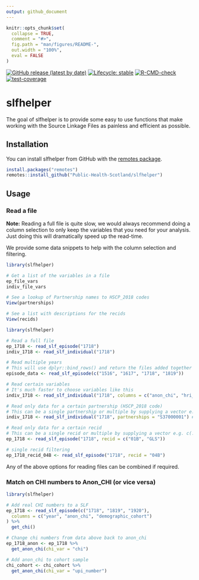 ```yaml
---
output: github_document
---
```


<!-- README.md is generated from README.Rmd. Please edit that file -->

```r
knitr::opts_chunk$set(
  collapse = TRUE,
  comment = "#>",
  fig.path = "man/figures/README-",
  out.width = "100%",
  eval = FALSE
)
```

<!-- badges: start -->
[![GitHub release (latest by date)](https://img.shields.io/github/v/release/Public-Health-Scotland/slfhelper)](https://github.com/Public-Health-Scotland/slfhelper/releases/latest)
[![Lifecycle: stable](https://img.shields.io/badge/lifecycle-stable-brightgreen.svg)](https://lifecycle.r-lib.org/articles/stages.html#stable)
[![R-CMD-check](https://github.com/Public-Health-Scotland/slfhelper/actions/workflows/R-CMD-check.yaml/badge.svg)](https://github.com/Public-Health-Scotland/slfhelper/actions/workflows/R-CMD-check.yaml)
[![test-coverage](https://github.com/Public-Health-Scotland/slfhelper/actions/workflows/test-coverage.yaml/badge.svg)](https://github.com/Public-Health-Scotland/slfhelper/actions/workflows/test-coverage.yaml)
<!-- badges: end -->

# slfhelper

The goal of slfhelper is to provide some easy to use functions that make working with the Source Linkage Files as painless and efficient as possible.

## Installation

You can install slfhelper from GitHub with the [remotes package](https://remotes.r-lib.org/).

```r
install.packages("remotes")
remotes::install_github("Public-Health-Scotland/slfhelper")
```

## Usage

### Read a file

**Note:** Reading a full file is quite slow, we would always recommend doing a column selection to only keep the variables that you need for your analysis. Just doing this will dramatically speed up the read-time.

We provide some data snippets to help with the column selection and filtering.

```r
library(slfhelper)

# Get a list of the variables in a file
ep_file_vars
indiv_file_vars

# See a lookup of Partnership names to HSCP_2018 codes
View(partnerships)

# See a list with descriptions for the recids
View(recids)
```


```r
library(slfhelper)

# Read a full file
ep_1718 <- read_slf_episode("1718")
indiv_1718 <- read_slf_individual("1718")

# Read multiple years
# This will use dplyr::bind_rows() and return the files added together as a single tibble
episode_data <- read_slf_episode(c("1516", "1617", "1718", "1819"))

# Read certain variables
# It's much faster to choose variables like this
indiv_1718 <- read_slf_individual("1718", columns = c("anon_chi", "hri_scot"))

# Read only data for a certain partnership (HSCP_2018 code)
# This can be a single partnership or multiple by supplying a vector e.g. c(...)
indiv_1718 <- read_slf_individual("1718", partnerships = "S37000001") # Aberdeen City

# Read only data for a certain recid
# This can be a single recid or multiple by supplying a vector e.g. c(...)
ep_1718 <- read_slf_episode("1718", recid = c("01B", "GLS"))

# single recid filtering
ep_1718_recid_04B <- read_slf_episode("1718", recid = "04B")
```

Any of the above options for reading files can be combined if required. 

### Match on CHI numbers to Anon_CHI (or vice versa)

```r
library(slfhelper)

# Add real CHI numbers to a SLF
ep_1718 <- read_slf_episode(c("1718", "1819", "1920"),
  columns = c("year", "anon_chi", "demographic_cohort")
) %>%
  get_chi()

# Change chi numbers from data above back to anon_chi
ep_1718_anon <- ep_1718 %>%
  get_anon_chi(chi_var = "chi")

# Add anon_chi to cohort sample
chi_cohort <- chi_cohort %>%
  get_anon_chi(chi_var = "upi_number")
```
